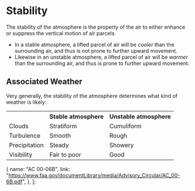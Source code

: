 

# Stability

The stability of the atmosphere is the property of the air to either enhance or suppress the vertical motion of air parcels.

- In a stable atmosphere, a lifted parcel of air will be _cooler_ than the surrounding air, and thus is not prone to further upward movement.
- Likewise in an unstable atmosphere, a lifted parcel of air will be _warmer_ than the surrounding air, and thus is prone to further upward movement.

## Associated Weather

Very generally, the stability of the atmosphere determines what kind of weather is likely:

<table>
  <tbody>
    <tr>
      <th></th>
      <th>Stable atmosphere</th>
      <th>Unstable atmosphere</th>
    </tr>
    <tr>
      <td>Clouds</td>
      <td>Stratiform</td>
      <td>Cumuliform</td>
    </tr>
    <tr>
      <td>Turbulence</td>
      <td>Smooth</td>
      <td>Rough</td>
    </tr>
    <tr>
      <td>Precipitation</td>
      <td>Steady</td>
      <td>Showery</td>
    </tr>
    <tr>
      <td>Visibility</td>
      <td>Fair to poor</td>
      <td>Good</td>
    </tr>
  </tbody>
</table>

  {
    name: "AC 00-06B",
    link: "https://www.faa.gov/documentLibrary/media/Advisory_Circular/AC_00-6B.pdf",
  },
];

